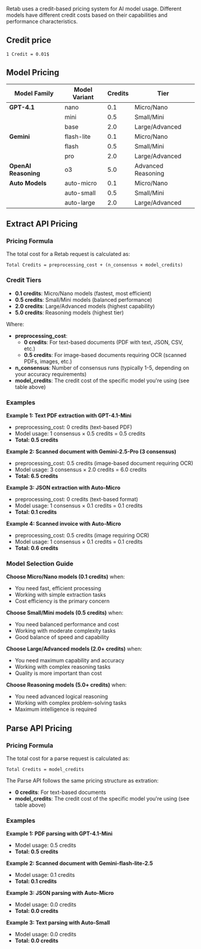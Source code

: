 Retab uses a credit-based pricing system for AI model usage. Different models have different credit costs based on their capabilities and performance characteristics.

## Credit price

`1 Credit = 0.01$`



## Model Pricing

| Model Family | Model Variant | Credits | Tier |
|--------------|---------------|---------|------|
| **GPT-4.1** | nano | 0.1 | Micro/Nano |
| | mini | 0.5 | Small/Mini |
| | base | 2.0 | Large/Advanced |
| **Gemini** | flash-lite | 0.1 | Micro/Nano |
| | flash | 0.5 | Small/Mini |
| | pro | 2.0 | Large/Advanced |
| **OpenAI Reasoning** | o3 | 5.0 | Advanced Reasoning |
| **Auto Models** | auto-micro | 0.1 | Micro/Nano |
| | auto-small | 0.5 | Small/Mini |
| | auto-large | 2.0 | Large/Advanced |


## Extract API Pricing

### Pricing Formula

The total cost for a Retab request is calculated as:

```
Total Credits = preprocessing_cost + (n_consensus × model_credits)
```

### Credit Tiers

- **0.1 credits**: Micro/Nano models (fastest, most efficient)
- **0.5 credits**: Small/Mini models (balanced performance)
- **2.0 credits**: Large/Advanced models (highest capability)
- **5.0 credits**: Reasoning models (highest tier)


Where:
- **preprocessing_cost**: 
  - **0 credits**: For text-based documents (PDF with text, JSON, CSV, etc.)
  - **0.5 credits**: For image-based documents requiring OCR (scanned PDFs, images, etc.)
- **n_consensus**: Number of consensus runs (typically 1-5, depending on your accuracy requirements)
- **model_credits**: The credit cost of the specific model you're using (see table above)


### Examples

**Example 1: Text PDF extraction with GPT-4.1-Mini**
- preprocessing_cost: 0 credits (text-based PDF)
- Model usage: 1 consensus × 0.5 credits = 0.5 credits
- **Total: 0.5 credits**

**Example 2: Scanned document with Gemini-2.5-Pro (3 consensus)**
- preprocessing_cost: 0.5 credits (image-based document requiring OCR)
- Model usage: 3 consensus × 2.0 credits = 6.0 credits
- **Total: 6.5 credits**

**Example 3: JSON extraction with Auto-Micro**
- preprocessing_cost: 0 credits (text-based format)
- Model usage: 1 consensus × 0.1 credits = 0.1 credits  
- **Total: 0.1 credits**

**Example 4: Scanned invoice with Auto-Micro**
- preprocessing_cost: 0.5 credits (image requiring OCR)
- Model usage: 1 consensus × 0.1 credits = 0.1 credits
- **Total: 0.6 credits**

### Model Selection Guide

**Choose Micro/Nano models (0.1 credits)** when:
- You need fast, efficient processing
- Working with simple extraction tasks
- Cost efficiency is the primary concern

**Choose Small/Mini models (0.5 credits)** when:
- You need balanced performance and cost
- Working with moderate complexity tasks
- Good balance of speed and capability

**Choose Large/Advanced models (2.0+ credits)** when:
- You need maximum capability and accuracy
- Working with complex reasoning tasks
- Quality is more important than cost

**Choose Reasoning models (5.0+ credits)** when:
- You need advanced logical reasoning
- Working with complex problem-solving tasks
- Maximum intelligence is required

## Parse API Pricing

### Pricing Formula

The total cost for a parse request is calculated as:

```
Total Credits = model_credits
```

The Parse API follows the same pricing structure as extration:
- **0 credits**: For text-based documents
- **model_credits**: The credit cost of the specific model you're using (see table above)

### Examples

**Example 1: PDF parsing with GPT-4.1-Mini**
- Model usage: 0.5 credits
- **Total: 0.5 credits**

**Example 2: Scanned document with Gemini-flash-lite-2.5**
- Model usage: 0.1 credits
- **Total: 0.1 credits**

**Example 3: JSON parsing with Auto-Micro**
- Model usage: 0.0 credits
- **Total: 0.0 credits**

**Example 3: Text parsing with Auto-Small**
- Model usage: 0.0 credits
- **Total: 0.0 credits**